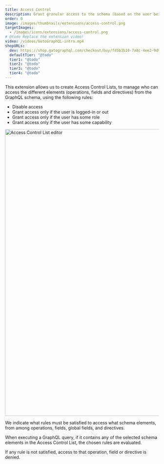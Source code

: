 ```yaml
---
title: Access Control
description: Grant granular access to the schema (based on the user being logged-in, having some role or capability, or by IP), to manage who can access what data.
order: 0
image: /images/thumbnails/extensions/access-control.png
targetImages:
  - /images/icons/extensions/access-control.png
# @todo Replace the extension video!
video: /videos/GatoGraphQL-intro.mp4
shopURLs:
  dev: https://shop.gatographql.com/checkout/buy/fd5b3b10-7a8c-4ee2-9d9f-000566743b9d
  defaultTier: "@todo"
  tier1: "@todo"
  tier2: "@todo"
  tier3: "@todo"
  tier4: "@todo"
---
```


This extension allows us to create Access Control Lists, to manage who can access the different elements (operations, fields and directives) from the GraphQL schema, using the following rules:

- Disable access
- Grant access only if the user is logged-in or out
- Grant access only if the user has some role
- Grant access only if the user has some capability

<Image
  src="/assets/extensions/upstream-pro/access-control-list.png"
  width="1026"
  height="940"
  alt="Access Control List editor"
  caption="Access Control List editor"
/>

We indicate what rules must be satisfied to access what schema elements, from among operations, fields, global fields, and directives.

When executing a GraphQL query, if it contains any of the selected schema elements in the Access Control List, the chosen rules are evaluated.

If any rule is not satisfied, access to that operation, field or directive is denied.
